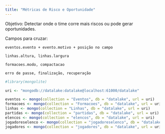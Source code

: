 ```yaml
---
title: "Métricas de Risco e Oportunidade"
---
```


Objetivo: Detectar onde o time corre mais riscos ou pode gerar oportunidades.

Campos para cruzar:

    eventos.evento + evento.motivo + posição no campo

    linhas.altura, linhas.largura

    formacoes.modo, compactacao

    erro de passe, finalização, recuperação


```r
#library(mongolite)

uri <- "mongodb://datalake:datalake@localhost:61000/datalake"

eventos <- mongo(collection = "Eventos", db = "datalake", url = uri)
formacoes <- mongo(collection = "Formacoes", db = "datalake", url = uri)
linhas <- mongo(collection = "Linhas", db = "datalake", url = uri)
partidas <- mongo(collection = "partidas", db = "datalake", url = uri)
elencos <- mongo(collection = "elencos", db = "datalake", url = uri)
jogadoreselenco <- mongo(collection = "jogadoreselenco", db = "datalake", url = uri)
jogadores <- mongo(collection = "jogadores", db = "datalake", url = uri)

```

